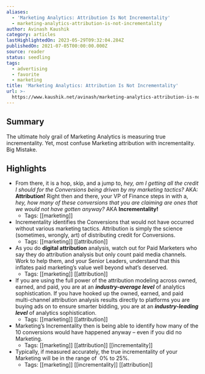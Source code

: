 ```yaml
---
aliases:
  - 'Marketing Analytics: Attribution Is Not Incrementality'
  - marketing-analytics-attribution-is-not-incrementality
author: Avinash Kaushik
category: articles
lastHighlightedOn: 2023-05-29T09:32:04.284Z
publishedOn: 2021-07-05T00:00:00.000Z
source: reader
status: seedling
tags:
  - advertising
  - favorite
  - marketing
title: 'Marketing Analytics: Attribution Is Not Incrementality'
url: >-
  https://www.kaushik.net/avinash/marketing-analytics-attribution-is-not-incrementality/
---
```

## Summary

The ultimate holy grail of Marketing Analytics is measuring true incrementality. Yet, most confuse Marketing attribution with incrementality. Big Mistake.

## Highlights

- From there, it is a hop, skip, and a jump to, _hey, am I getting all the credit I should for the Conversions being driven by my marketing tactics?_ AKA: **Attribution!**
  Right then and there, your VP of Finance steps in with a, _hey, how many of these conversions that you are claiming are ones that we would not have gotten anyway?_ AKA **Incrementality!**
    - Tags: [[marketing]]
- Incrementality identifies the Conversions that would not have occurred without various marketing tactics.
  Attribution is simply the science (sometimes, wrongly, art) of distributing credit for Conversions.
    - Tags: [[marketing]] [[attribution]]
- As you do **digital attribution** analysis, watch out for Paid Marketers who say they do attribution analysis but only count paid media channels. Work to help them, and your Senior Leaders, understand that this inflates paid marketing’s value well beyond what’s deserved.
    - Tags: [[marketing]] [[attribution]]
- If you are using the full power of the attribution modeling across owned, earned, and paid, you are at an _**industry-average level**_ of analytics sophistication.​
  If you have hooked up the owned, earned, and paid multi-channel attribution analysis results directly to platforms you are buying ads on to ensure smarter bidding, you are at an _**industry-leading level**_ of analytics sophistication. ​
    - Tags: [[marketing]] [[attribution]]
- Marketing’s Incrementality then is being able to identify how many of the 10 conversions would have happened anyway – even if you did no Marketing.
    - Tags: [[marketing]] [[attribution]] [[incrementality]]
- Typically, if measured accurately, the true incrementality of your Marketing will be in the range of  0% to 25%.
    - Tags: [[marketing]] [[incrementality]] [[attribution]]
